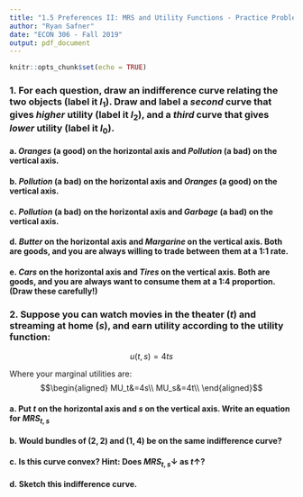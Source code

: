 ```yaml
---
title: "1.5 Preferences II: MRS and Utility Functions - Practice Problems"
author: "Ryan Safner"
date: "ECON 306 - Fall 2019"
output: pdf_document
---
```


```r
knitr::opts_chunk$set(echo = TRUE)
```

### 1. For each question, draw an indifference curve relating the two objects (label it $I_1$). Draw and label a *second* curve that gives *higher* utility (label it $I_2$), and a *third* curve that gives *lower* utility (label it $I_0$).

#### a. *Oranges* (a good) on the horizontal axis and *Pollution* (a bad) on the vertical axis.

#### b. *Pollution* (a bad) on the horizontal axis and *Oranges* (a good) on the vertical axis.

#### c. *Pollution* (a bad) on the horizontal axis and *Garbage* (a bad) on the vertical axis.

#### d. *Butter* on the horizontal axis and *Margarine* on the vertical axis. Both are goods, and you are always willing to trade between them at a 1:1 rate.

#### e. *Cars* on the horizontal axis and *Tires* on the vertical axis. Both are goods, and you are always want to consume them at a 1:4 proportion. (Draw these carefully!)

### 2. Suppose you can watch movies in the theater ($t$) and streaming at home ($s$), and earn utility according to the utility function: 
$$u(t,s)=4ts$$

Where your marginal utilities are: 
$$\begin{aligned}
MU_t&=4s\\
MU_s&=4t\\ \end{aligned}$$

#### a. Put $t$ on the horizontal axis and $s$ on the vertical axis. Write an equation for $MRS_{t,s}$ 

#### b. Would bundles of $(2,2)$ and $(1,4)$ be on the same indifference curve?

#### c. Is this curve convex? Hint: Does $MRS_{t,s} \downarrow$ as $t \uparrow$? 

#### d. Sketch this indifference curve. 